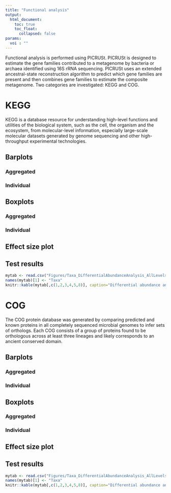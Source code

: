 ```yaml
---
title: "Functional analysis"
output: 
  html_document:
    toc: true
    toc_float:
      collapsed: false
params:
  voi : ""
---
```


Functional analysis is performed using PICRUSt. PICRUSt is designed to estimate the gene families contributed to a metagenome by bacteria or archaea identified using 16S rRNA sequencing. PICRUSt uses an extended ancestral-state reconstruction algorithm to predict which gene families are present and then combines gene families to estimate the composite metagenome. Two categories are investigated: KEGG and COG. 

# KEGG 

KEGG is a database resource for understanding high-level functions and utilities of the biological system, such as the cell, the organism and the ecosystem, from molecular-level information, especially large-scale molecular datasets generated by genome sequencing and other high-throughput experimental technologies.

## Barplots

### Aggregated

<div>
<object data="Figures/Taxa_DifferentialAbundance_AbundanceBarplot_none_fdr_0.1_KEGG_.pdf" type="application/pdf" width="900" height="600">
</object>
</div>


### Individual

<div>
<object data="Figures/Taxa_Barplot_All_P_fdr_0.1_KEGG_.pdf" type="application/pdf" width="900" height="600">
</object>
</div>

## Boxplots 

### Aggregated

<div>
<object data="Figures/Taxa_DifferentialAbundance_AbundanceBoxplot_none_fdr_0.1_KEGG_.pdf" type="application/pdf" width="900" height="600">
</object>
</div>

### Individual

<div>
<object data="Figures/Taxa_Boxplot_All_P_fdr_0.1_KEGG_.pdf" type="application/pdf" width="900" height="600">
</object>
</div>

## Effect size plot

<div>
<object data="Figures/Taxa_DifferentialAbundance_logPBarplot_fdr_0.1_KEGG_.pdf" type="application/pdf" width="900" height="600">
</object>
</div>

## Test results

```r
mytab <- read.csv("Figures/Taxa_DifferentialAbundanceAnalysis_AllLevels_fdr_0.1_KEGG_perm.csv", head=TRUE, sep=",")
names(mytab)[1] <- "Taxa"
knitr::kable(mytab[,c(1,2,3,4,5,8)], caption="Differential abundance analysis for all levels")
```

# COG

The COG protein database was generated by comparing predicted and known proteins in all completely sequenced microbial genomes to infer sets of orthologs. Each COG consists of a group of proteins found to be orthologous across at least three lineages and likely corresponds to an ancient conserved domain.

## Barplots

### Aggregated

<div>
<object data="Figures/Taxa_DifferentialAbundance_AbundanceBarplot_none_fdr_0.1_COG_.pdf" type="application/pdf" width="900" height="600">
</object>
</div>

### Individual

<div>
<object data="Figures/Taxa_Barplot_All_P_fdr_0.1_COG_.pdf" type="application/pdf" width="900" height="600">
</object>
</div>

## Boxplots 

### Aggregated

<div>
<object data="Figures/Taxa_DifferentialAbundance_AbundanceBoxplot_none_fdr_0.1_COG_.pdf" type="application/pdf" width="900" height="600">
</object>
</div>

### Individual

<div>
<object data="Figures/Taxa_Boxplot_All_P_fdr_0.1_COG_.pdf" type="application/pdf" width="900" height="600">
</object>
</div>

## Effect size plot

<div>
<object data="Figures/Taxa_DifferentialAbundance_logPBarplot_fdr_0.1_COG_.pdf" type="application/pdf" width="900" height="600">
</object>
</div>

## Test results

```r
mytab <- read.csv("Figures/Taxa_DifferentialAbundanceAnalysis_AllLevels_fdr_0.1_COG_perm.csv", head=TRUE, sep=",")
names(mytab)[1] <- "Taxa"
knitr::kable(mytab[,c(1,2,3,4,5,8)], caption="Differential abundance analysis for all levels")
```

